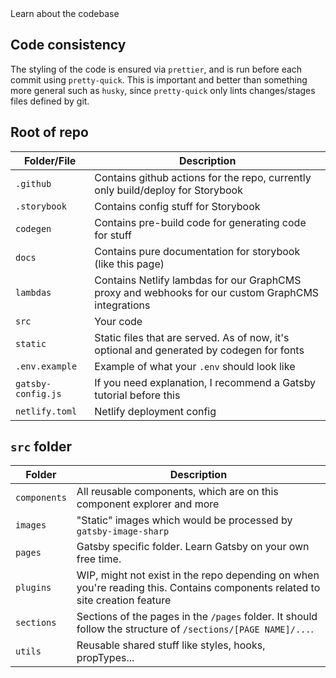 
<Meta title='Documentation/2. Structure' />

<Title>Folder Structure</Title>
<Description>Learn about the codebase</Description>

<div style={{ margin: `2rem 0` }} />

## Code consistency

The styling of the code is ensured via `prettier`, and is run before each commit using `pretty-quick`.
This is important and better than something more general such as `husky`, since `pretty-quick` only lints
changes/stages files defined by git.

<div style={{ margin: `3rem 0` }} />

## Root of repo

| Folder/File        | Description                                                                               |
| ------------------ | ----------------------------------------------------------------------------------------- |
| `.github` | Contains github actions for the repo, currently only build/deploy for Storybook |
| `.storybook` | Contains config stuff for Storybook |
| `codegen`          | Contains pre-build code for generating code for stuff                                     |
| `docs`             | Contains pure documentation for storybook (like this page)                                |
| `lambdas` | Contains Netlify lambdas for our GraphCMS proxy and webhooks for our custom GraphCMS integrations |
| `src`              | Your code                                                                                 |
| `static`           | Static files that are served. As of now, it's optional and generated by codegen for fonts |
| `.env.example`     | Example of what your `.env` should look like                                              |
| `gatsby-config.js` | If you need explanation, I recommend a Gatsby tutorial before this                        |
| `netlify.toml` | Netlify deployment config |

<div style={{ margin: `3rem 0` }} />

## `src` folder

| Folder       | Description                                                                                                                  |
| ------------ | ---------------------------------------------------------------------------------------------------------------------------- |
| `components` | All reusable components, which are on this component explorer and more                                                       |
| `images`     | "Static" images which would be processed by `gatsby-image-sharp`                                                             |
| `pages`      | Gatsby specific folder. Learn Gatsby on your own free time.                                                                  |
| `plugins`    | WIP, might not exist in the repo depending on when you're reading this. Contains components related to site creation feature |
| `sections`   | Sections of the pages in the `/pages` folder. It should follow the structure of `/sections/[PAGE NAME]/...`.                 |
| `utils`      | Reusable shared stuff like styles, hooks, propTypes...                                                                       |
